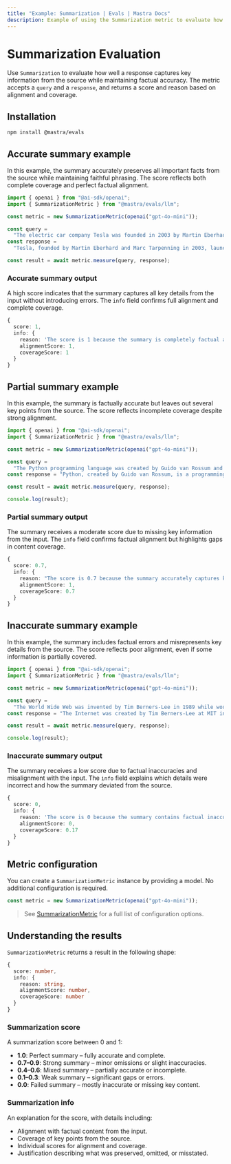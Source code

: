 ```yaml
---
title: "Example: Summarization | Evals | Mastra Docs"
description: Example of using the Summarization metric to evaluate how well LLM-generated summaries capture content while maintaining factual accuracy.
---
```



# Summarization Evaluation

Use `Summarization` to evaluate how well a response captures key information from the source while maintaining factual accuracy. The metric accepts a `query` and a `response`, and returns a score and reason based on alignment and coverage.

## Installation

```bash copy
npm install @mastra/evals
```

## Accurate summary example

In this example, the summary accurately preserves all important facts from the source while maintaining faithful phrasing. The score reflects both complete coverage and perfect factual alignment.

```typescript filename="src/example-accurate-summary.ts" showLineNumbers copy
import { openai } from "@ai-sdk/openai";
import { SummarizationMetric } from "@mastra/evals/llm";

const metric = new SummarizationMetric(openai("gpt-4o-mini"));

const query =
  "The electric car company Tesla was founded in 2003 by Martin Eberhard and Marc Tarpenning. Elon Musk joined in 2004 as the largest investor and became CEO in 2008. The company's first car, the Roadster, was launched in 2008.";
const response =
  "Tesla, founded by Martin Eberhard and Marc Tarpenning in 2003, launched its first car,the Roadster, in 2008. Elon Musk joined as the largest investor in 2004 and became CEO in 2008.";

const result = await metric.measure(query, response);
```

### Accurate summary output

A high score indicates that the summary captures all key details from the input without introducing errors. The `info` field confirms full alignment and complete coverage.

```typescript
{
  score: 1,
  info: {
    reason: 'The score is 1 because the summary is completely factual and covers all key information from the original text.',
    alignmentScore: 1,
    coverageScore: 1
  }
}
```

## Partial summary example

In this example, the summary is factually accurate but leaves out several key points from the source. The score reflects incomplete coverage despite strong alignment.

```typescript filename="src/example-partial-summary.ts" showLineNumbers copy
import { openai } from "@ai-sdk/openai";
import { SummarizationMetric } from "@mastra/evals/llm";

const metric = new SummarizationMetric(openai("gpt-4o-mini"));

const query =
  "The Python programming language was created by Guido van Rossum and was first released in 1991. It emphasizes code readability with its notable use of significant whitespace. Python is dynamically typed and garbage-collected. It supports multiple programming paradigms, including structured, object-oriented, and functional programming.";
const response = "Python, created by Guido van Rossum, is a programming language known for its readable code and use of whitespace. It was released in 1991.";

const result = await metric.measure(query, response);

console.log(result);
```
### Partial summary output

The summary receives a moderate score due to missing key information from the input. The `info` field confirms factual alignment but highlights gaps in content coverage.

```typescript
{
  score: 0.7,
  info: {
    reason: "The score is 0.7 because the summary accurately captures key facts about Python's creation, release date, and emphasis on readability, achieving a perfect alignment score. However, it fails to mention that Python is dynamically typed, garbage-collected, and supports multiple programming paradigms, which affects the coverage score.",
    alignmentScore: 1,
    coverageScore: 0.7
  }
}
```

## Inaccurate summary example

In this example, the summary includes factual errors and misrepresents key details from the source. The score reflects poor alignment, even if some information is partially covered.

```typescript filename="src/example-inaccurate-summary.ts" showLineNumbers copy
import { openai } from "@ai-sdk/openai";
import { SummarizationMetric } from "@mastra/evals/llm";

const metric = new SummarizationMetric(openai("gpt-4o-mini"));

const query =
  "The World Wide Web was invented by Tim Berners-Lee in 1989 while working at CERN. He published the first website in 1991. Berners-Lee made the Web freely available, with no patent and no royalties due.";
const response = "The Internet was created by Tim Berners-Lee at MIT in the early 1990s, and he went on to commercialize the technology through patents.";

const result = await metric.measure(query, response);

console.log(result);
```

### Inaccurate summary output

The summary receives a low score due to factual inaccuracies and misalignment with the input. The `info` field explains which details were incorrect and how the summary deviated from the source.

```typescript
{
  score: 0,
  info: {
    reason: 'The score is 0 because the summary contains factual inaccuracies and fails to cover essential details from the original text. The claim that the Internet was created at MIT in the early 1990s contradicts the original text, which states that the World Wide Web was invented at CERN in 1989. Additionally, the summary incorrectly states that Berners-Lee commercialized the technology through patents, while the original text clearly mentions that he made the Web freely available with no patents or royalties.',
    alignmentScore: 0,
    coverageScore: 0.17
  }
}
```

## Metric configuration

You can create a `SummarizationMetric` instance by providing a model. No additional configuration is required.

```typescript showLineNumbers copy
const metric = new SummarizationMetric(openai("gpt-4o-mini"));
```

> See [SummarizationMetric](/reference/evals/summarization.mdx) for a full list of configuration options.

## Understanding the results

`SummarizationMetric` returns a result in the following shape:

```typescript
{
  score: number,
  info: {
    reason: string,
    alignmentScore: number,
    coverageScore: number
  }
}
```

### Summarization score

A summarization score between 0 and 1:

- **1.0**: Perfect summary – fully accurate and complete.
- **0.7–0.9**: Strong summary – minor omissions or slight inaccuracies.
- **0.4–0.6**: Mixed summary – partially accurate or incomplete.
- **0.1–0.3**: Weak summary – significant gaps or errors.
- **0.0**: Failed summary – mostly inaccurate or missing key content.

### Summarization info

An explanation for the score, with details including:

- Alignment with factual content from the input.
- Coverage of key points from the source.
- Individual scores for alignment and coverage.
- Justification describing what was preserved, omitted, or misstated.

<GithubLink
  marginTop='mt-16'
  link="https://github.com/mastra-ai/mastra/blob/main/examples/basics/evals/summarization"
/>
